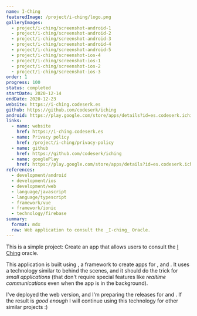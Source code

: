 ```yaml
---
name: I-Ching
featuredImage: /project/i-ching/logo.png
galleryImages:
  - project/i-ching/screenshot-android-1
  - project/i-ching/screenshot-android-2
  - project/i-ching/screenshot-android-3
  - project/i-ching/screenshot-android-4
  - project/i-ching/screenshot-android-5
  - project/i-ching/screenshot-ios-4
  - project/i-ching/screenshot-ios-1
  - project/i-ching/screenshot-ios-2
  - project/i-ching/screenshot-ios-3
order: 1
progress: 100
status: completed
startDate: 2020-12-14
endDate: 2020-12-23
website: https://i-ching.codeserk.es
github: https://github.com/codeserk/iching
android: https://play.google.com/store/apps/details?id=es.codeserk.iching
links:
  - name: website
    href: https://i-ching.codeserk.es
  - name: Privacy policy
    href: /project/i-ching/privacy-policy
  - name: github
    href: https://github.com/codeserk/iching
  - name: googlePlay
    href: https://play.google.com/store/apps/details?id=es.codeserk.iching
references:
  - development/android
  - development/ios
  - development/web
  - language/javascript
  - language/typescript
  - framework/vue
  - framework/ionic
  - technology/firebase
summary:
  format: mdx
  raw: Web application to consult the _I-ching_ Oracle.
---
```


This is a simple project: Create an app that allows users to consult the [I Ching](https://en.wikipedia.org/wiki/I_Ching) oracle.

This application is built using [](framework/ionic), a framework to create apps for [](development/android), [](development/ios) and [](development/web). It uses a technology similar to [](frameowkr/phonegap) behind the scenes, and it should do the trick for _small applications_ (that don't require special features like _realtime communications_ even when the app is in the background).

I've deployed the web version, and I'm preparing the releases for [](development/android) and [](development/ios). If the result is _good enough_ I will continue using this technology for other similar projects :)

